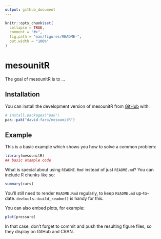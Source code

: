 ```yaml
---
output: github_document
---
```


<!-- README.md is generated from README.Rmd. Please edit that file -->

```r
knitr::opts_chunk$set(
  collapse = TRUE,
  comment = "#>",
  fig.path = "man/figures/README-",
  out.width = "100%"
)
```

# mesounitR

<!-- badges: start -->
<!-- badges: end -->

The goal of mesounitR is to ...

## Installation

You can install the development version of mesounitR from [GitHub](https://github.com/) with:

``` r
# install.packages("pak")
pak::pak("david-faro/mesounitR")
```

## Example

This is a basic example which shows you how to solve a common problem:

```r
library(mesounitR)
## basic example code
```

What is special about using `README.Rmd` instead of just `README.md`? You can include R chunks like so:

```r
summary(cars)
```

You'll still need to render `README.Rmd` regularly, to keep `README.md` up-to-date. `devtools::build_readme()` is handy for this.

You can also embed plots, for example:

```r
plot(pressure)
```

In that case, don't forget to commit and push the resulting figure files, so they display on GitHub and CRAN.
